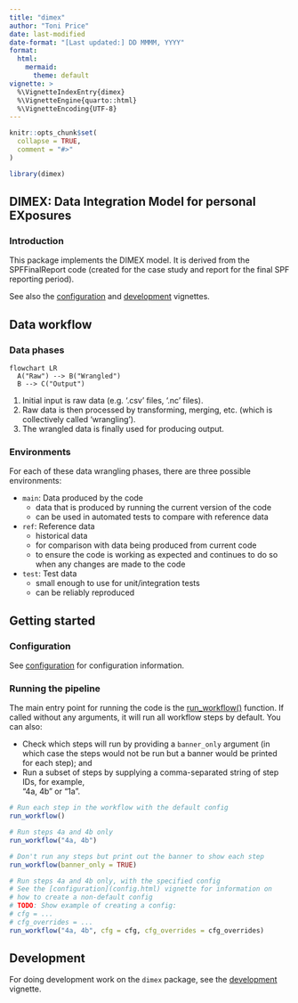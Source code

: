```yaml
---
title: "dimex"
author: "Toni Price"
date: last-modified
date-format: "[Last updated:] DD MMMM, YYYY"
format: 
  html:
    mermaid: 
      theme: default
vignette: >
  %\VignetteIndexEntry{dimex}
  %\VignetteEngine{quarto::html}
  %\VignetteEncoding{UTF-8}
---
```


```r
knitr::opts_chunk$set(
  collapse = TRUE,
  comment = "#>"
)
```

```r
library(dimex)
```

## DIMEX: Data Integration Model for personal EXposures

### Introduction

This package implements the DIMEX model. It is derived from the SPFFinalReport
code (created for the case study and report for the final SPF reporting period).

See also the [configuration](config.html) and [development](development.html)
vignettes.

## Data workflow

### Data phases

```mermaid
flowchart LR
  A("Raw") --> B("Wrangled")
  B --> C("Output")
```

1. Initial input is raw data (e.g. '.csv' files, '.nc' files).
2. Raw data is then processed by transforming, merging, etc. (which is
collectively called 'wrangling').
3. The wrangled data is finally used for producing output.

### Environments

For each of these data wrangling phases, there are three possible environments:

- `main`: Data produced by the code
  - data that is produced by running the current version of the code
  - can be used in automated tests to compare with reference data

- `ref`: Reference data
  - historical data
  - for comparison with data being produced from current code
  - to ensure the code is working as expected and continues to do so when any
    changes are made to the code

- `test`: Test data
  - small enough to use for unit/integration tests
  - can be reliably reproduced

## Getting started

### Configuration

See [configuration](config.html) for configuration information.

### Running the pipeline

The main entry point for running the code is the
[run_workflow()](../reference/run_workflow.html)
function.
If called without any arguments, it will run all workflow steps by default. You
can also:

- Check which steps will run by providing a `banner_only` argument (in which
  case the steps would not be run but a banner would be printed for each step);
  and
- Run a subset of steps by supplying a comma-separated string of step IDs, for
  example, <br>
  "4a, 4b" or "1a".

```r
# Run each step in the workflow with the default config
run_workflow()

# Run steps 4a and 4b only
run_workflow("4a, 4b")

# Don't run any steps but print out the banner to show each step
run_workflow(banner_only = TRUE)

# Run steps 4a and 4b only, with the specified config
# See the [configuration](config.html) vignette for information on
# how to create a non-default config
# TODO: Show example of creating a config:
# cfg = ...
# cfg_overrides = ...
run_workflow("4a, 4b", cfg = cfg, cfg_overrides = cfg_overrides)
```

## Development

For doing development work on the `dimex` package, see the
[development](development.html) vignette.
